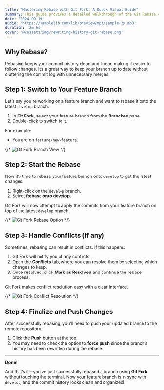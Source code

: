 ```yaml
---
title: "Mastering Rebase with Git Fork: A Quick Visual Guide"
summary: This guide provides a detailed walkthrough of the Git Rebase command using Git Fork, a visual Git client. Rebasing is one of Git’s two key methods for integrating changes between branches, with the other being git merge. While merges create a new commit that ties together branches, rebasing allows you to apply changes from one branch on top of another, effectively rewriting commit history in a cleaner, linear fashion..
date: '2024-09-19'
audio: 'https://samplelib.com/lib/preview/mp3/sample-3s.mp3'
duration: '2m 6s'
cover: '@/assets/img/rewriting-history-git-rebase.png'
---
```

## Why Rebase?

Rebasing keeps your commit history clean and linear, making it easier to follow changes. It’s a great way to keep your branch up to date without cluttering the commit log with unnecessary merges.

## Step 1: Switch to Your Feature Branch

Let’s say you're working on a feature branch and want to rebase it onto the latest `develop` branch.

1. In **Git Fork**, select your feature branch from the **Branches** pane.
2. Double-click to switch to it.

For example:
- You are on `feature/new-feature`.

{/* <Image src="/images/git-fork-branch.png" alt="Git Fork Branch View" /> */}

## Step 2: Start the Rebase

Now it’s time to rebase your feature branch onto `develop` to get the latest changes.

1. Right-click on the `develop` branch.
2. Select **Rebase onto develop**.

Git Fork will now attempt to apply the commits from your feature branch on top of the latest `develop` branch.

{/* <Image src="/images/git-fork-rebase.png" alt="Git Fork Rebase Option" /> */}

## Step 3: Handle Conflicts (if any)

Sometimes, rebasing can result in conflicts. If this happens:

1. Git Fork will notify you of any conflicts.
2. Open the **Conflicts** tab, where you can resolve them by selecting which changes to keep.
3. Once resolved, click **Mark as Resolved** and continue the rebase process.

Git Fork makes conflict resolution easy with a clear interface.

{/* <Image src="/images/git-fork-conflicts.png" alt="Git Fork Conflict Resolution" /> */}

## Step 4: Finalize and Push Changes

After successfully rebasing, you’ll need to push your updated branch to the remote repository.

1. Click the **Push** button at the top.
2. You may need to check the option to **force push** since the branch’s history has been rewritten during the rebase.

---
**Done!**

And that’s it—you’ve just successfully rebased a branch using **Git Fork** without touching the terminal. Now your feature branch is in sync with `develop`, and the commit history looks clean and organized!
